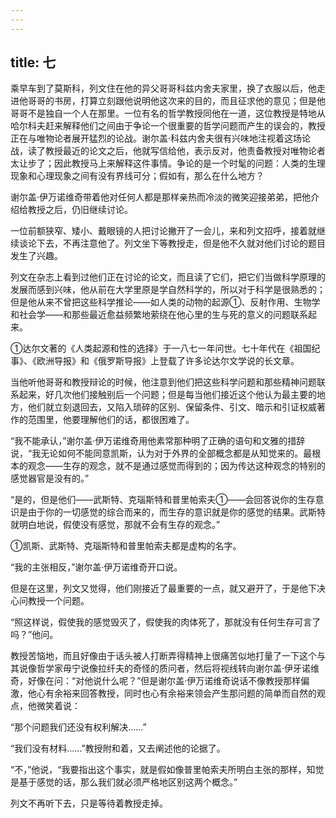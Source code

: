 ```yaml
---
---
---
```

title: 七
---



乘早车到了莫斯科，列文住在他的异父哥哥科兹内舍夫家里，换了衣服以后，他走进他哥哥的书房，打算立刻跟他说明他这次来的目的，而且征求他的意见；但是他哥哥不是独自一个人在那里。一位有名的哲学教授同他在一道，这位教授是特地从哈尔科夫赶来解释他们之间由于争论一个很重要的哲学问题而产生的误会的，教授正在与唯物论者展开猛烈的论战。谢尔盖·科兹内舍夫很有兴味地注视着这场论战，读了教授最近的论文之后，他就写信给他，表示反对，他责备教授对唯物论者太让步了；因此教授马上来解释这件事情。争论的是一个时髦的问题：人类的生理现象和心理现象之间有没有界线可分；假如有，那么在什么地方？

谢尔盖·伊万诺维奇带着他对任何人都是那样亲热而冷淡的微笑迎接弟弟，把他介绍给教授之后，仍旧继续讨论。

一位前额狭窄、矮小、戴眼镜的人把讨论撇开了一会儿，来和列文招呼，接着就继续谈论下去，不再注意他了。列文坐下等教授走，但是他不久就对他们讨论的题目发生了兴趣。

列文在杂志上看到过他们正在讨论的论文，而且读了它们，把它们当做科学原理的发展而感到兴味，他从前在大学里原是学自然科学的，所以对于科学是很熟悉的；但是他从来不曾把这些科学推论——如人类的动物的起源①、反射作用、生物学和社会学——和那些最近愈益频繁地萦绕在他心里的生与死的意义的问题联系起来。



①达尔文著的《人类起源和性的选择》于一八七一年问世。七十年代在《祖国纪事》、《欧洲导报》和《俄罗斯导报》上登载了许多论达尔文学说的长文章。

当他听他哥哥和教授辩论的时候，他注意到他们把这些科学问题和那些精神问题联系起来，好几次他们接触别后一个问题；但是每当他们接近这个他认为最主要的地方，他们就立刻退回去，又陷入琐碎的区别、保留条件、引文、暗示和引证权威著作的范围里，他要理解他们的话，都很困难了。

“我不能承认，”谢尔盖·伊万诺维奇用他素常那种明了正确的语句和文雅的措辞说，“我无论如何不能同意凯斯，认为对于外界的全部概念都是从知觉来的。最根本的观念——生存的观念，就不是通过感觉而得到的；因为传达这种观念的特别的感觉器官是没有的。”

“是的，但是他们——武斯特、克瑙斯特和普里帕索夫①——会回答说你的生存意识是由于你的一切感觉的综合而来的，而生存的意识就是你的感觉的结果。武斯特就明白地说，假使没有感觉，那就不会有生存的观念。”



①凯斯、武斯特、克瑙斯特和普里帕索夫都是虚构的名字。

“我的主张相反，”谢尔盖·伊万诺维奇开口说。

但是在这里，列文又觉得，他们刚接近了最重要的一点，就又避开了，于是他下决心问教授一个问题。

“照这样说，假使我的感觉毁灭了，假使我的肉体死了，那就没有任何生存可言了吗？”他问。

教授苦恼地，而且好像由于话头被人打断弄得精神上很痛苦似地打量了一下这个与其说像哲学家毋宁说像拉纤夫的奇怪的质问者，然后将视线转向谢尔盖·伊牙诺维奇，好像在问：“对他说什么呢？”但是谢尔盖·伊万诺维奇说话不像教授那样偏激，他心有余裕来回答教授，同时也心有余裕来领会产生那问题的简单而自然的观点，他微笑着说：

“那个问题我们还没有权利解决……”

“我们没有材料……”教授附和着，又去阐述他的论据了。

“不，”他说，“我要指出这个事实，就是假如像普里帕索夫所明白主张的那样，知觉是基于感觉的话，那么我们就必须严格地区别这两个概念。”

列文不再听下去，只是等待着教授走掉。